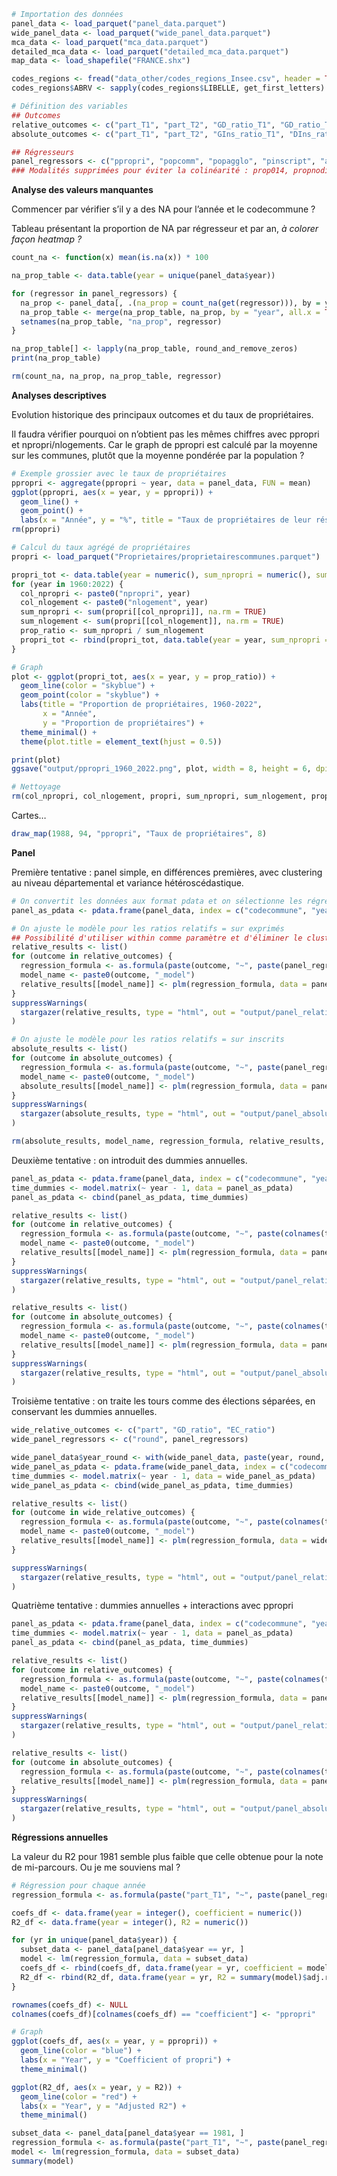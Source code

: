 ```r
# Importation des données
panel_data <- load_parquet("panel_data.parquet")
wide_panel_data <- load_parquet("wide_panel_data.parquet")
mca_data <- load_parquet("mca_data.parquet")
detailed_mca_data <- load_parquet("detailed_mca_data.parquet")
map_data <- load_shapefile("FRANCE.shx")

codes_regions <- fread("data_other/codes_regions_Insee.csv", header = TRUE)
codes_regions$ABRV <- sapply(codes_regions$LIBELLE, get_first_letters)
```

```r
# Définition des variables
## Outcomes
relative_outcomes <- c("part_T1", "part_T2", "GD_ratio_T1", "GD_ratio_T2", "EC_ratio_T1", "EC_ratio_T2")
absolute_outcomes <- c("part_T1", "part_T2", "GIns_ratio_T1", "DIns_ratio_T1", "GIns_ratio_T2", "DIns_ratio_T2", "EIns_ratio_T1", "CIns_ratio_T1", "EIns_ratio_T2", "CIns_ratio_T2")

## Régresseurs
panel_regressors <- c("ppropri", "popcomm", "popagglo", "pinscript", "age", "prop1539", "prop4059", "prop60p", "propf", "propbac", "propsup", "pagri", "pindp", "pcadr", "ppint", "pempl", "pchom", "petranger", "revratio")
### Modalités supprimées pour éviter la colinéarité : prop014, propnodip, pouvr
```

**Analyse des valeurs manquantes**

Commencer par vérifier s'il y a des NA pour l'année et le codecommune ?

Tableau présentant la proportion de NA par régresseur et par an, *à colorer façon heatmap ?*

```r
count_na <- function(x) mean(is.na(x)) * 100

na_prop_table <- data.table(year = unique(panel_data$year))

for (regressor in panel_regressors) {
  na_prop <- panel_data[, .(na_prop = count_na(get(regressor))), by = year]
  na_prop_table <- merge(na_prop_table, na_prop, by = "year", all.x = TRUE)
  setnames(na_prop_table, "na_prop", regressor)
}

na_prop_table[] <- lapply(na_prop_table, round_and_remove_zeros)
print(na_prop_table)

rm(count_na, na_prop, na_prop_table, regressor)
```

**Analyses descriptives**

Evolution historique des principaux outcomes et du taux de propriétaires.

Il faudra vérifier pourquoi on n'obtient pas les mêmes chiffres avec ppropri et npropri/nlogements. Car le graph de ppropri est calculé par la moyenne sur les communes, plutôt que la moyenne pondérée par la population ?

```r
# Exemple grossier avec le taux de propriétaires
ppropri <- aggregate(ppropri ~ year, data = panel_data, FUN = mean)
ggplot(ppropri, aes(x = year, y = ppropri)) +
  geom_line() +
  geom_point() +
  labs(x = "Année", y = "%", title = "Taux de propriétaires de leur résidence principale, 1965-2022")
rm(ppropri)
```

```r
# Calcul du taux agrégé de propriétaires
propri <- load_parquet("Proprietaires/proprietairescommunes.parquet")

propri_tot <- data.table(year = numeric(), sum_npropri = numeric(), sum_nlogement = numeric(), prop_ratio = numeric())
for (year in 1960:2022) {
  col_npropri <- paste0("npropri", year)
  col_nlogement <- paste0("nlogement", year)
  sum_npropri <- sum(propri[[col_npropri]], na.rm = TRUE)
  sum_nlogement <- sum(propri[[col_nlogement]], na.rm = TRUE)
  prop_ratio <- sum_npropri / sum_nlogement
  propri_tot <- rbind(propri_tot, data.table(year = year, sum_npropri = sum_npropri, sum_nlogement = sum_nlogement, prop_ratio = prop_ratio))
}

# Graph
plot <- ggplot(propri_tot, aes(x = year, y = prop_ratio)) +
  geom_line(color = "skyblue") +
  geom_point(color = "skyblue") +
  labs(title = "Proportion de propriétaires, 1960-2022",
       x = "Année",
       y = "Proportion de propriétaires") +
  theme_minimal() +
  theme(plot.title = element_text(hjust = 0.5))

print(plot)
ggsave("output/ppropri_1960_2022.png", plot, width = 8, height = 6, dpi = 300)

# Nettoyage
rm(col_npropri, col_nlogement, propri, sum_npropri, sum_nlogement, prop_ratio, propri_tot, year, plot)
```

Cartes...

```r
draw_map(1988, 94, "ppropri", "Taux de propriétaires", 8)
```

**Panel**

Première tentative : panel simple, en différences premières, avec clustering au niveau départemental et variance hétéroscédastique.

```r
# On convertit les données aux format pdata et on sélectionne les régresseurs
panel_as_pdata <- pdata.frame(panel_data, index = c("codecommune", "year"))

# On ajuste le modèle pour les ratios relatifs = sur exprimés
## Possibilité d'utiliser within comme paramètre et d'éliminer le clustering.
relative_results <- list()
for (outcome in relative_outcomes) {
  regression_formula <- as.formula(paste(outcome, "~", paste(panel_regressors, collapse = "+")))
  model_name <- paste0(outcome, "_model")
  relative_results[[model_name]] <- plm(regression_formula, data = panel_as_pdata, model = "fd", cluster = "dep", vcov = "HC1")
}
suppressWarnings(
  stargazer(relative_results, type = "html", out = "output/panel_relative_results.html")
)

# On ajuste le modèle pour les ratios relatifs = sur inscrits
absolute_results <- list()
for (outcome in absolute_outcomes) {
  regression_formula <- as.formula(paste(outcome, "~", paste(panel_regressors, collapse = "+")))
  model_name <- paste0(outcome, "_model")
  absolute_results[[model_name]] <- plm(regression_formula, data = panel_as_pdata, model = "fd", cluster = "dep")
}
suppressWarnings(
  stargazer(absolute_results, type = "html", out = "output/panel_absolute_results.html")
)

rm(absolute_results, model_name, regression_formula, relative_results, outcome, panel_as_pdata)
```

Deuxième tentative : on introduit des dummies annuelles.

```r
panel_as_pdata <- pdata.frame(panel_data, index = c("codecommune", "year"))
time_dummies <- model.matrix(~ year - 1, data = panel_as_pdata)
panel_as_pdata <- cbind(panel_as_pdata, time_dummies)

relative_results <- list()
for (outcome in relative_outcomes) {
  regression_formula <- as.formula(paste(outcome, "~", paste(colnames(time_dummies), collapse = "+"), "+", paste(panel_regressors, collapse = "+")))
  model_name <- paste0(outcome, "_model")
  relative_results[[model_name]] <- plm(regression_formula, data = panel_as_pdata, model = "fd", cluster = "group", vcov = "HC1")
}
suppressWarnings(
  stargazer(relative_results, type = "html", out = "output/panel_relative_results_year.html")
)

relative_results <- list()
for (outcome in absolute_outcomes) {
  regression_formula <- as.formula(paste(outcome, "~", paste(colnames(time_dummies), collapse = "+"), "+", paste(panel_regressors, collapse = "+")))
  model_name <- paste0(outcome, "_model")
  relative_results[[model_name]] <- plm(regression_formula, data = panel_as_pdata, model = "fd", cluster = "group", vcov = "HC1")
}
suppressWarnings(
  stargazer(relative_results, type = "html", out = "output/panel_absolute_results_year.html")
)
```

Troisième tentative : on traite les tours comme des élections séparées, en conservant les dummies annuelles.

```r
wide_relative_outcomes <- c("part", "GD_ratio", "EC_ratio")
wide_panel_regressors <- c("round", panel_regressors)

wide_panel_data$year_round <- with(wide_panel_data, paste(year, round, sep="_"))
wide_panel_as_pdata <- pdata.frame(wide_panel_data, index = c("codecommune", "year_round"))
time_dummies <- model.matrix(~ year - 1, data = wide_panel_as_pdata)
wide_panel_as_pdata <- cbind(wide_panel_as_pdata, time_dummies)

relative_results <- list()
for (outcome in wide_relative_outcomes) {
  regression_formula <- as.formula(paste(outcome, "~", paste(colnames(time_dummies), collapse = "+"), "+", paste(wide_panel_regressors, collapse = "+")))
  model_name <- paste0(outcome, "_model")
  relative_results[[model_name]] <- plm(regression_formula, data = wide_panel_as_pdata, model = "fd", cluster = "group", vcov = "HC1")
}

suppressWarnings(
  stargazer(relative_results, type = "html", out = "output/panel_relative_results_year_wide.html")
)
```

Quatrième tentative : dummies annuelles + interactions avec ppropri

```r
panel_as_pdata <- pdata.frame(panel_data, index = c("codecommune", "year"))
time_dummies <- model.matrix(~ year - 1, data = panel_as_pdata)
panel_as_pdata <- cbind(panel_as_pdata, time_dummies)

relative_results <- list()
for (outcome in relative_outcomes) {
  regression_formula <- as.formula(paste(outcome, "~", paste(colnames(time_dummies), collapse = "+"), "+", paste(panel_regressors, collapse = "+"), "+", paste("ppropri *", colnames(time_dummies), collapse = "+")))
  model_name <- paste0(outcome, "_model")
  relative_results[[model_name]] <- plm(regression_formula, data = panel_as_pdata, model = "fd", cluster = "group", vcov = "HC1")
}
suppressWarnings(
  stargazer(relative_results, type = "html", out = "output/panel_relative_results_year.html")
)

relative_results <- list()
for (outcome in absolute_outcomes) {
  regression_formula <- as.formula(paste(outcome, "~", paste(colnames(time_dummies), collapse = "+"), "+", paste(panel_regressors, collapse = "+"), "+", paste("ppropri *", colnames(time_dummies), collapse = "+")))
  relative_results[[model_name]] <- plm(regression_formula, data = panel_as_pdata, model = "fd", cluster = "group", vcov = "HC1")
}
suppressWarnings(
  stargazer(relative_results, type = "html", out = "output/panel_absolute_results_year.html")
)
```

**Régressions annuelles**

La valeur du R2 pour 1981 semble plus faible que celle obtenue pour la note de mi-parcours. Ou je me souviens mal ?

```r
# Régression pour chaque année
regression_formula <- as.formula(paste("part_T1", "~", paste(panel_regressors, collapse = "+")))

coefs_df <- data.frame(year = integer(), coefficient = numeric())
R2_df <- data.frame(year = integer(), R2 = numeric())

for (yr in unique(panel_data$year)) {
  subset_data <- panel_data[panel_data$year == yr, ]
  model <- lm(regression_formula, data = subset_data)
  coefs_df <- rbind(coefs_df, data.frame(year = yr, coefficient = model$coef["ppropri"]))
  R2_df <- rbind(R2_df, data.frame(year = yr, R2 = summary(model)$adj.r.squared))
}

rownames(coefs_df) <- NULL
colnames(coefs_df)[colnames(coefs_df) == "coefficient"] <- "ppropri"

# Graph
ggplot(coefs_df, aes(x = year, y = ppropri)) +
  geom_line(color = "blue") +
  labs(x = "Year", y = "Coefficient of propri") +
  theme_minimal()

ggplot(R2_df, aes(x = year, y = R2)) +
  geom_line(color = "red") +
  labs(x = "Year", y = "Adjusted R2") +
  theme_minimal()
```

```r
subset_data <- panel_data[panel_data$year == 1981, ]
regression_formula <- as.formula(paste("part_T1", "~", paste(panel_regressors, collapse = "+")))
model <- lm(regression_formula, data = subset_data)
summary(model)
```


